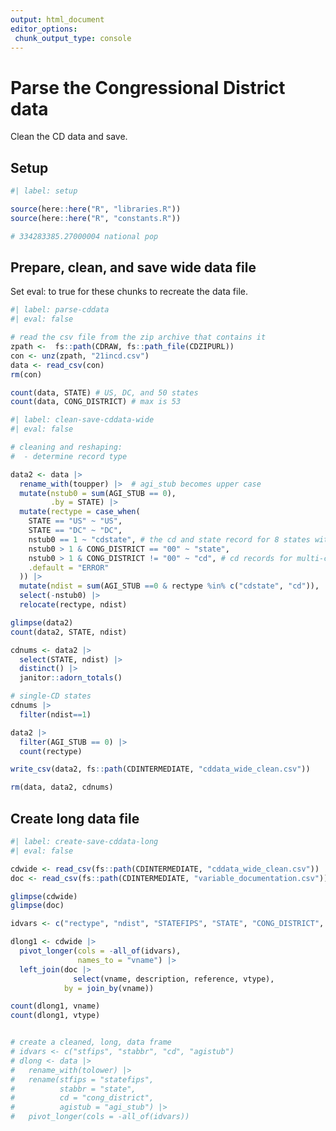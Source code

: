 ```yaml
---
output: html_document
editor_options: 
 chunk_output_type: console
---
```


# Parse the Congressional District data

Clean the CD data and save.

## Setup

```r
#| label: setup

source(here::here("R", "libraries.R"))
source(here::here("R", "constants.R"))

# 334283385.27000004 national pop

```


## Prepare, clean, and save wide data file

Set eval: to true for these chunks to recreate the data file.

```r
#| label: parse-cddata
#| eval: false

# read the csv file from the zip archive that contains it
zpath <-  fs::path(CDRAW, fs::path_file(CDZIPURL))
con <- unz(zpath, "21incd.csv")
data <- read_csv(con)
rm(con)

count(data, STATE) # US, DC, and 50 states
count(data, CONG_DISTRICT) # max is 53

```


```r
#| label: clean-save-cddata-wide
#| eval: false

# cleaning and reshaping:
#  - determine record type

data2 <- data |> 
  rename_with(toupper) |>  # agi_stub becomes upper case
  mutate(nstub0 = sum(AGI_STUB == 0),
         .by = STATE) |> 
  mutate(rectype = case_when(
    STATE == "US" ~ "US",
    STATE == "DC" ~ "DC",
    nstub0 == 1 ~ "cdstate", # the cd and state record for 8 states with only 1 cd
    nstub0 > 1 & CONG_DISTRICT == "00" ~ "state",
    nstub0 > 1 & CONG_DISTRICT != "00" ~ "cd", # cd records for multi-cd states
    .default = "ERROR"
  )) |> 
  mutate(ndist = sum(AGI_STUB ==0 & rectype %in% c("cdstate", "cd")), .by=STATE) |> 
  select(-nstub0) |> 
  relocate(rectype, ndist)

glimpse(data2)
count(data2, STATE, ndist)

cdnums <- data2 |> 
  select(STATE, ndist) |> 
  distinct() |> 
  janitor::adorn_totals()

# single-CD states
cdnums |> 
  filter(ndist==1)

data2 |> 
  filter(AGI_STUB == 0) |> 
  count(rectype)

write_csv(data2, fs::path(CDINTERMEDIATE, "cddata_wide_clean.csv"))

rm(data, data2, cdnums)

```


## Create long data file

```r
#| label: create-save-cddata-long
#| eval: false

cdwide <- read_csv(fs::path(CDINTERMEDIATE, "cddata_wide_clean.csv"))
doc <- read_csv(fs::path(CDINTERMEDIATE, "variable_documentation.csv"))

glimpse(cdwide)
glimpse(doc)

idvars <- c("rectype", "ndist", "STATEFIPS", "STATE", "CONG_DISTRICT", "AGI_STUB" )

dlong1 <- cdwide |> 
  pivot_longer(cols = -all_of(idvars),
               names_to = "vname") |> 
  left_join(doc |> 
              select(vname, description, reference, vtype),
            by = join_by(vname))

count(dlong1, vname)
count(dlong1, vtype)


# create a cleaned, long, data frame
# idvars <- c("stfips", "stabbr", "cd", "agistub")
# dlong <- data |> 
#   rename_with(tolower) |> 
#   rename(stfips = "statefips",
#          stabbr = "state",
#          cd = "cong_district",
#          agistub = "agi_stub") |> 
#   pivot_longer(cols = -all_of(idvars))

```


